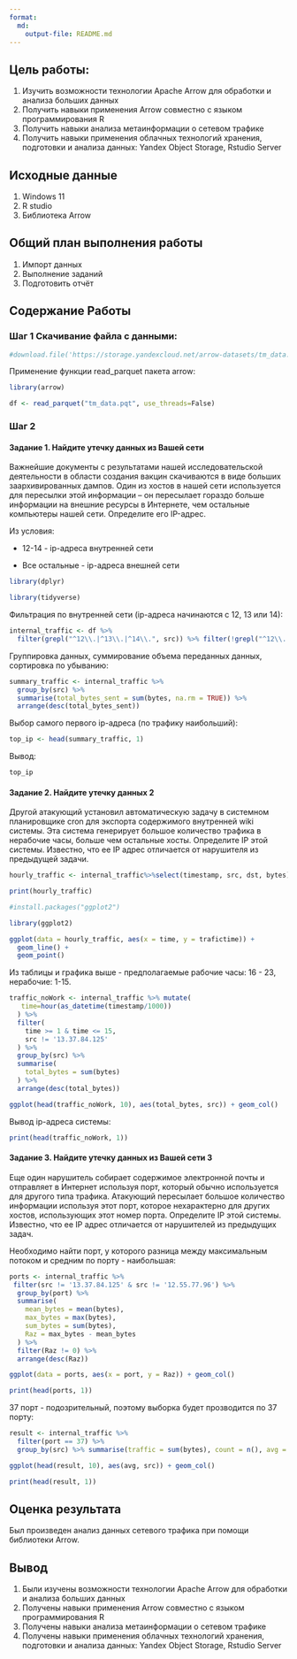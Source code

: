 ---
format: 
  md:
    output-file: README.md
---

## Цель работы:

1)  Изучить возможности технологии Apache Arrow для обработки и анализа больших данных
2)  Получить навыки применения Arrow совместно с языком программирования R
3)  Получить навыки анализа метаинформации о сетевом трафике
4)  Получить навыки применения облачных технологий хранения, подготовки и анализа данных: Yandex Object Storage, Rstudio Server

## Исходные данные

1)  Windows 11
2)  R studio
3)  Библиотека Arrow

## Общий план выполнения работы

1)  Импорт данных
2)  Выполнение заданий
3)  Подготовить отчёт

## Содержание Работы

### Шаг 1 Скачивание файла с данными:

```{r}
#download.file('https://storage.yandexcloud.net/arrow-datasets/tm_data.pqt', destfile = "tm_data.pqt")
```

Применение функции read_parquet пакета arrow:

```{r}
library(arrow)
```

```{r}
df <- read_parquet("tm_data.pqt", use_threads=False)
```

### Шаг 2

#### Задание 1. Найдите утечку данных из Вашей сети

Важнейшие документы с результатами нашей исследовательской деятельности в области создания вакцин скачиваются в виде больших заархивированных дампов. Один из хостов в нашей сети используется для пересылки этой информации – он пересылает гораздо больше информации на внешние ресурсы в Интернете, чем остальные компьютеры нашей сети. Определите его IP-адрес.

Из условия:

-   12-14 - ip-адреса внутренней сети

-   Все остальные - ip-адреса внешней сети

```{r}
library(dplyr)
```

```{r}
library(tidyverse)
```

Фильтрация по внутренней сети (ip-адреса начинаются с 12, 13 или 14):

```{r}
internal_traffic <- df %>%
  filter(grepl("^12\\.|^13\\.|^14\\.", src)) %>% filter(!grepl("^12\\.|^13\\.|^14\\.", dst))
```

Группировка данных, суммирование объема переданных данных, сортировка по убыванию:

```{r}
summary_traffic <- internal_traffic %>%
  group_by(src) %>%
  summarise(total_bytes_sent = sum(bytes, na.rm = TRUE)) %>%
  arrange(desc(total_bytes_sent))
```

Выбор самого первого ip-адреса (по трафику наибольший):

```{r}
top_ip <- head(summary_traffic, 1)
```

Вывод:

```{r}
top_ip
```

#### Задание 2. Найдите утечку данных 2

Другой атакующий установил автоматическую задачу в системном планировщике сron для экспорта содержимого внутренней wiki системы. Эта система генерирует большое количество трафика в нерабочие часы, больше чем остальные хосты. Определите IP этой системы. Известно, что ее IP адрес отличается от нарушителя из предыдущей задачи.

```{r}
hourly_traffic <- internal_traffic%>%select(timestamp, src, dst, bytes)%>%mutate(time=hour(as_datetime(timestamp/1000))) %>%filter(time>=0&time<=24)%>% group_by(time)%>%summarise(trafictime=n())%>%arrange(desc(time))
```

```{r}
print(hourly_traffic)
```

```{r}
#install.packages("ggplot2")
```

```{r}
library(ggplot2)
```

```{r}
ggplot(data = hourly_traffic, aes(x = time, y = trafictime)) + 
  geom_line() +
  geom_point()
```

Из таблицы и графика выше - предполагаемые рабочие часы: 16 - 23, нерабочие: 1-15.

```{r}
traffic_noWork <- internal_traffic %>% mutate(
   time=hour(as_datetime(timestamp/1000))
  ) %>%
  filter(
    time >= 1 & time <= 15,
    src != '13.37.84.125'
  ) %>%
  group_by(src) %>%
  summarise(
    total_bytes = sum(bytes)
  ) %>%
  arrange(desc(total_bytes))
```

```{r}
ggplot(head(traffic_noWork, 10), aes(total_bytes, src)) + geom_col()
```

Вывод ip-адреса системы:

```{r}
print(head(traffic_noWork, 1))
```

#### Задание 3. Найдите утечку данных из Вашей сети 3

Еще один нарушитель собирает содержимое электронной почты и отправляет в Интернет используя порт, который обычно используется для другого типа трафика. Атакующий пересылает большое количество информации используя этот порт, которое нехарактерно для других хостов, использующих этот номер порта. Определите IP этой системы. Известно, что ее IP адрес отличается от нарушителей из предыдущих задач.

Необходимо найти порт, у которого разница между максимальным потоком и средним по порту - наибольшая:

```{r}
ports <- internal_traffic %>%
 filter(src != '13.37.84.125' & src != '12.55.77.96') %>%
  group_by(port) %>%
  summarise(
    mean_bytes = mean(bytes),
    max_bytes = max(bytes),
    sum_bytes = sum(bytes),
    Raz = max_bytes - mean_bytes
  ) %>%
  filter(Raz != 0) %>%
  arrange(desc(Raz))
```

```{r}
ggplot(data = ports, aes(x = port, y = Raz)) + geom_col()
```

```{r}
print(head(ports, 1))
```

37 порт - подозрительный, поэтому выборка будет прозводится по 37 порту:

```{r}
result <- internal_traffic %>%
  filter(port == 37) %>%
  group_by(src) %>% summarise(traffic = sum(bytes), count = n(), avg = traffic/count, med = median(bytes)) %>% arrange(desc(avg))
```

```{r}
ggplot(head(result, 10), aes(avg, src)) + geom_col()
```

```{r}
print(head(result, 1))
```

## Оценка результата

Был произведен анализ данных сетевого трафика при помощи библиотеки Arrow.

## Вывод

1)  Были изучены возможности технологии Apache Arrow для обработки и анализа больших данных
2)  Получены навыки применения Arrow совместно с языком программирования R
3)  Получены навыки анализа метаинформации о сетевом трафике
4)  Получены навыки применения облачных технологий хранения, подготовки и анализа данных: Yandex Object Storage, Rstudio Server
